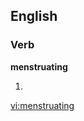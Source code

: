 
==English==

===Verb===
'''menstruating'''

# {{present participle of|[[menstruate]]}}

[[vi:menstruating]]